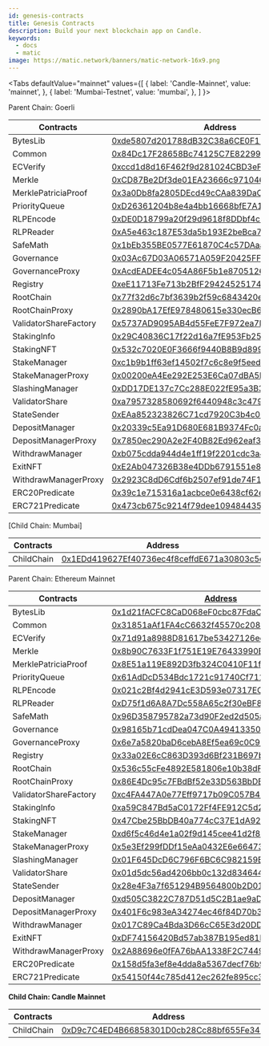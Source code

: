 ```yaml
---
id: genesis-contracts
title: Genesis Contracts
description: Build your next blockchain app on Candle.
keywords:
  - docs
  - matic
image: https://matic.network/banners/matic-network-16x9.png 
---
```


<Tabs
  defaultValue="mainnet"
  values={[
    { label: 'Candle-Mainnet', value: 'mainnet', },
    { label: 'Mumbai-Testnet', value: 'mumbai', },
  ]
}>
<TabItem value="mumbai">

Parent Chain: Goerli

| Contracts             | Address                                                                                                                      |
|-----------------------|------------------------------------------------------------------------------------------------------------------------------|
| BytesLib              | [0xde5807d201788dB32C38a6CE0F11d31b1aeB822a](https://goerli.etherscan.io/address/0xde5807d201788dB32C38a6CE0F11d31b1aeB822a) |
| Common                | [0x84Dc17F28658Bc74125C7E82299992429ED34c12](https://goerli.etherscan.io/address/0x84Dc17F28658Bc74125C7E82299992429ED34c12) |
| ECVerify              | [0xccd1d8d16F462f9d281024CBD3eF52BADB10131C](https://goerli.etherscan.io/address/0xccd1d8d16F462f9d281024CBD3eF52BADB10131C) |
| Merkle                | [0xCD87Be2Df3de01EA23666c97104613ec252300E8](https://goerli.etherscan.io/address/0xCD87Be2Df3de01EA23666c97104613ec252300E8) |
| MerklePatriciaProof   | [0x3a0Db8fa2805DEcd49cCAa839DaC15455498EDE2](https://goerli.etherscan.io/address/0x3a0Db8fa2805DEcd49cCAa839DaC15455498EDE2) |
| PriorityQueue         | [0xD26361204b8e4a4bb16668bfE7A1b9106AD17140](https://goerli.etherscan.io/address/0xD26361204b8e4a4bb16668bfE7A1b9106AD17140) |
| RLPEncode             | [0xDE0D18799a20f29d9618f8DDbf4c2b029FAdc491](https://goerli.etherscan.io/address/0xDE0D18799a20f29d9618f8DDbf4c2b029FAdc491) |
| RLPReader             | [0xA5e463c187E53da5b193E2beBca702e9fEeA3738](https://goerli.etherscan.io/address/0xA5e463c187E53da5b193E2beBca702e9fEeA3738) |
| SafeMath              | [0x1bEb355BE0577E61870C4c57DAaa6e2129dd0604](https://goerli.etherscan.io/address/0x1bEb355BE0577E61870C4c57DAaa6e2129dd0604) |
| Governance            | [0x03Ac67D03A06571A059F20425FFD1BEa300d98C2](https://goerli.etherscan.io/address/0x03Ac67D03A06571A059F20425FFD1BEa300d98C2) |
| GovernanceProxy       | [0xAcdEADEE4c054A86F5b1e8705126b30Ec999899B](https://goerli.etherscan.io/address/0xAcdEADEE4c054A86F5b1e8705126b30Ec999899B) |
| Registry              | [0xeE11713Fe713b2BfF2942452517483654078154D](https://goerli.etherscan.io/address/0xeE11713Fe713b2BfF2942452517483654078154D) |
| RootChain             | [0x77f32d6c7bf3639b2f59c6843420e80e9e3a86af](https://goerli.etherscan.io/address/0x77f32d6c7bf3639b2f59c6843420e80e9e3a86af) |
| RootChainProxy        | [0x2890bA17EfE978480615e330ecB65333b880928e](https://goerli.etherscan.io/address/0x2890bA17EfE978480615e330ecB65333b880928e) |
| ValidatorShareFactory | [0x5737AD9095AB4d55FeE7F972ea7F86734695E3c1](https://goerli.etherscan.io/address/0x5737AD9095AB4d55FeE7F972ea7F86734695E3c1) |
| StakingInfo           | [0x29C40836C17f22d16a7fE953Fb25DA670C96d69E](https://goerli.etherscan.io/address/0x29C40836C17f22d16a7fE953Fb25DA670C96d69E) |
| StakingNFT            | [0x532c7020E0F3666f9440B8B9d899A9763BCc5dB7](https://goerli.etherscan.io/address/0x532c7020E0F3666f9440B8B9d899A9763BCc5dB7) |
| StakeManager          | [0xc1b9b1ff63ef14502f7c6c8e9f5eed47654695ae](https://goerli.etherscan.io/address/0xc1b9b1ff63ef14502f7c6c8e9f5eed47654695ae) |
| StakeManagerProxy     | [0x00200eA4Ee292E253E6Ca07dBA5EdC07c8Aa37A3](https://goerli.etherscan.io/address/0x00200eA4Ee292E253E6Ca07dBA5EdC07c8Aa37A3) |
| SlashingManager       | [0xDD17DE137c7Cc288E022fE95a3B398C94BDd5b83](https://goerli.etherscan.io/address/0xDD17DE137c7Cc288E022fE95a3B398C94BDd5b83) |
| ValidatorShare        | [0xa7957328580692f6440948c3c479a9cde17de206](https://goerli.etherscan.io/address/0xa7957328580692f6440948c3c479a9cde17de206) |
| StateSender           | [0xEAa852323826C71cd7920C3b4c007184234c3945](https://goerli.etherscan.io/address/0xEAa852323826C71cd7920C3b4c007184234c3945) |
| DepositManager        | [0x20339c5Ea91D680E681B9374Fc0a558D5b96a026](https://goerli.etherscan.io/address/0x20339c5Ea91D680E681B9374Fc0a558D5b96a026) |
| DepositManagerProxy   | [0x7850ec290A2e2F40B82Ed962eaf30591bb5f5C96](https://goerli.etherscan.io/address/0x7850ec290A2e2F40B82Ed962eaf30591bb5f5C96) |
| WithdrawManager       | [0xb075cdda944d4e1ff19f2201cdc3a440a11d4710](https://goerli.etherscan.io/address/0xb075cdda944d4e1ff19f2201cdc3a440a11d4710) |
| ExitNFT               | [0xE2Ab047326B38e4DDb6791551e8d593D30E02724](https://goerli.etherscan.io/address/0xE2Ab047326B38e4DDb6791551e8d593D30E02724) |
| WithdrawManagerProxy  | [0x2923C8dD6Cdf6b2507ef91de74F1d5E0F11Eac53](https://goerli.etherscan.io/address/0x2923C8dD6Cdf6b2507ef91de74F1d5E0F11Eac53) |
| ERC20Predicate        | [0x39c1e715316a1acbce0e6438cf62edf83c111975](https://goerli.etherscan.io/address/0x39c1e715316a1acbce0e6438cf62edf83c111975) |
| ERC721Predicate       | [0x473cb675c9214f79dee10948443509c441a678e7](https://goerli.etherscan.io/address/0x473cb675c9214f79dee10948443509c441a678e7) |


[Child Chain: Mumbai]

| Contracts             | Address                                    |
|-----------------------|--------------------------------------------|
| ChildChain            | [0x1EDd419627Ef40736ec4f8ceffdE671a30803c5e](https://mumbai.candlescan.com/address/0x1EDd419627Ef40736ec4f8ceffdE671a30803c5e/) |

</TabItem>

<TabItem value="mainnet">

Parent Chain: Ethereum Mainnet

| Contracts             | [Address](https://etherscan.io/address/Address)                                                                       |
|-----------------------|-----------------------------------------------------------------------------------------------------------------------|
| BytesLib              | [0x1d21fACFC8CaD068eF0cbc87FdaCdFb20D7e2417](https://etherscan.io/address/0x1d21fACFC8CaD068eF0cbc87FdaCdFb20D7e2417) |
| Common                | [0x31851aAf1FA4cC6632f45570c2086aDcF8B7BD75](https://etherscan.io/address/0x31851aAf1FA4cC6632f45570c2086aDcF8B7BD75) |
| ECVerify              | [0x71d91a8988D81617be53427126ee62471321b7DF](https://etherscan.io/address/0x71d91a8988D81617be53427126ee62471321b7DF) |
| Merkle                | [0x8b90C7633F1f751E19E76433990B1663c625B258](https://etherscan.io/address/0x8b90C7633F1f751E19E76433990B1663c625B258) |
| MerklePatriciaProof   | [0x8E51a119E892D3fb324C0410F11f39F61dec9DC8](https://etherscan.io/address/0x8E51a119E892D3fb324C0410F11f39F61dec9DC8) |
| PriorityQueue         | [0x61AdDcD534Bdc1721c91740Cf711dBEcE936053e](https://etherscan.io/address/0x61AdDcD534Bdc1721c91740Cf711dBEcE936053e) |
| RLPEncode             | [0x021c2Bf4d2941cE3D593e07317EC355937bae495](https://etherscan.io/address/0x021c2Bf4d2941cE3D593e07317EC355937bae495) |
| RLPReader             | [0xD75f1d6A8A7Dc558A65c2f30eBF876DdbeE035a2](https://etherscan.io/address/0xD75f1d6A8A7Dc558A65c2f30eBF876DdbeE035a2) |
| SafeMath              | [0x96D358795782a73d90F2ed2d505aB235D197ca05](https://etherscan.io/address/0x96D358795782a73d90F2ed2d505aB235D197ca05) |
| Governance            | [0x98165b71cdDea047C0A49413350C40571195fd07](https://etherscan.io/address/0x98165b71cdDea047C0A49413350C40571195fd07) |
| GovernanceProxy       | [0x6e7a5820baD6cebA8Ef5ea69c0C92EbbDAc9CE48](https://etherscan.io/address/0x6e7a5820baD6cebA8Ef5ea69c0C92EbbDAc9CE48) |
| Registry              | [0x33a02E6cC863D393d6Bf231B697b82F6e499cA71](https://etherscan.io/address/0x33a02E6cC863D393d6Bf231B697b82F6e499cA71) |
| RootChain             | [0x536c55cFe4892E581806e10b38dFE8083551bd03](https://etherscan.io/address/0x536c55cFe4892E581806e10b38dFE8083551bd03) |
| RootChainProxy        | [0x86E4Dc95c7FBdBf52e33D563BbDB00823894C287](https://etherscan.io/address/0x86E4Dc95c7FBdBf52e33D563BbDB00823894C287) |
| ValidatorShareFactory | [0xc4FA447A0e77Eff9717b09C057B40570813bb642](https://etherscan.io/address/0xc4FA447A0e77Eff9717b09C057B40570813bb642) |
| StakingInfo           | [0xa59C847Bd5aC0172Ff4FE912C5d29E5A71A7512B](https://etherscan.io/address/0xa59C847Bd5aC0172Ff4FE912C5d29E5A71A7512B) |
| StakingNFT            | [0x47Cbe25BbDB40a774cC37E1dA92d10C2C7Ec897F](https://etherscan.io/address/0x47Cbe25BbDB40a774cC37E1dA92d10C2C7Ec897F) |
| StakeManager          | [0xd6f5c46d4e1a02f9d145cee41d2f8af30d8d2d76](https://etherscan.io/address/0xd6f5c46d4e1a02f9d145cee41d2f8af30d8d2d76) |
| StakeManagerProxy     | [0x5e3Ef299fDDf15eAa0432E6e66473ace8c13D908](https://etherscan.io/address/0x5e3Ef299fDDf15eAa0432E6e66473ace8c13D908) |
| SlashingManager       | [0x01F645DcD6C796F6BC6C982159B32fAaaebdC96A](https://etherscan.io/address/0x01F645DcD6C796F6BC6C982159B32fAaaebdC96A) |
| ValidatorShare        | [0x01d5dc56ad4206bb0c132d834644d57f51fed5ec](https://etherscan.io/address/0x01d5dc56ad4206bb0c132d834644d57f51fed5ec) |
| StateSender           | [0x28e4F3a7f651294B9564800b2D01f35189A5bFbE](https://etherscan.io/address/0x28e4F3a7f651294B9564800b2D01f35189A5bFbE) |
| DepositManager        | [0xd505C3822C787D51d5C2B1ae9aDB943B2304eB23](https://etherscan.io/address/0xd505C3822C787D51d5C2B1ae9aDB943B2304eB23) |
| DepositManagerProxy   | [0x401F6c983eA34274ec46f84D70b31C151321188b](https://etherscan.io/address/0x401F6c983eA34274ec46f84D70b31C151321188b) |
| WithdrawManager       | [0x017C89Ca4Bda3D66cC65E3d20DD95432258201Ca](https://etherscan.io/address/0x017C89Ca4Bda3D66cC65E3d20DD95432258201Ca) |
| ExitNFT               | [0xDF74156420Bd57ab387B195ed81EcA36F9fABAca](https://etherscan.io/address/0xDF74156420Bd57ab387B195ed81EcA36F9fABAca) |
| WithdrawManagerProxy  | [0x2A88696e0fFA76bAA1338F2C74497cC013495922](https://etherscan.io/address/0x2A88696e0fFA76bAA1338F2C74497cC013495922) |
| ERC20Predicate        | [0x158d5fa3ef8e4dda8a5367decf76b94e7effce95](https://etherscan.io/address/0x158d5fa3ef8e4dda8a5367decf76b94e7effce95) |
| ERC721Predicate       | [0x54150f44c785d412ec262fe895cc3b689c72f49b](https://etherscan.io/address/0x54150f44c785d412ec262fe895cc3b689c72f49b) |


**Child Chain: Candle Mainnet**

| Contracts             | Address                                    |
|-----------------------|--------------------------------------------|
| ChildChain            | [0xD9c7C4ED4B66858301D0cb28Cc88bf655Fe34861](https://candlescan.com/address/0xD9c7C4ED4B66858301D0cb28Cc88bf655Fe34861) |
</TabItem>
</Tabs>
